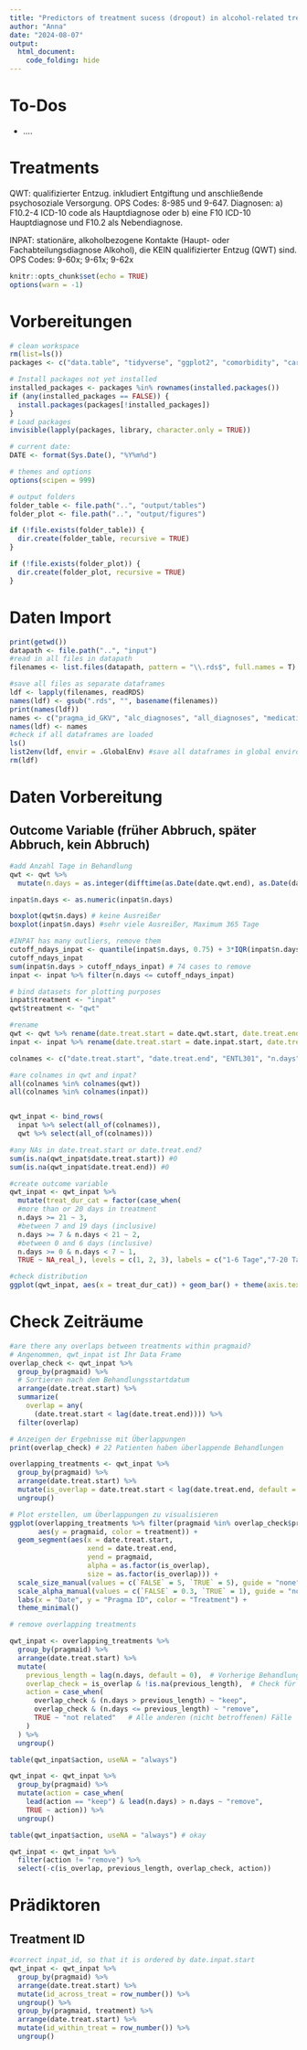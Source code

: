 ```yaml
---
title: "Predictors of treatment sucess (dropout) in alcohol-related treatments"
author: "Anna"
date: "2024-08-07"
output: 
  html_document:
    code_folding: hide
---
```

# To-Dos

- ....

# Treatments

QWT: qualifizierter Entzug. inkludiert Entgiftung und anschließende psychosoziale Versorgung. OPS Codes: 8-985 und 9-647. Diagnosen: a) F10.2-4 ICD-10 code als Hauptdiagnose oder b) eine F10 ICD-10 Hauptdiagnose und F10.2 als Nebendiagnose.

INPAT: stationäre, alkoholbezogene Kontakte (Haupt- oder Fachabteilungsdiagnose Alkohol), die KEIN qualifizierter Entzug (QWT) sind. OPS Codes: 9-60x; 9-61x; 9-62x

```r
knitr::opts_chunk$set(echo = TRUE)
options(warn = -1)
```
# Vorbereitungen

```r
# clean workspace
rm(list=ls())
packages <- c("data.table", "tidyverse", "ggplot2", "comorbidity", "car", "lme4", "ordinal", "export", "mclogit", "sjPlot", "see", "nnet")

# Install packages not yet installed
installed_packages <- packages %in% rownames(installed.packages())
if (any(installed_packages == FALSE)) {
  install.packages(packages[!installed_packages])
}
# Load packages
invisible(lapply(packages, library, character.only = TRUE))

# current date:
DATE <- format(Sys.Date(), "%Y%m%d")

# themes and options
options(scipen = 999)

# output folders
folder_table <- file.path("..", "output/tables")
folder_plot <- file.path("..", "output/figures")

if (!file.exists(folder_table)) {
  dir.create(folder_table, recursive = TRUE)
}

if (!file.exists(folder_plot)) {
  dir.create(folder_plot, recursive = TRUE)
}
```

# Daten Import

```r
print(getwd())
datapath <- file.path("..", "input") 
#read in all files in datapath 
filenames <- list.files(datapath, pattern = "\\.rds$", full.names = T)

#save all files as separate dataframes
ldf <- lapply(filenames, readRDS)
names(ldf) <- gsub(".rds", "", basename(filenames))
print(names(ldf))
names <- c("pragma_id_GKV", "alc_diagnoses", "all_diagnoses", "medications", "employment", "fosterage", "income", "insurance_periods", "inpat_OPS", "inpat", "qwt_OPS", "qwt", "reha")
names(ldf) <- names
#check if all dataframes are loaded
ls()
list2env(ldf, envir = .GlobalEnv) #save all dataframes in global environment as dataframes
rm(ldf)
```

# Daten Vorbereitung

## Outcome Variable (früher Abbruch, später Abbruch, kein Abbruch)
```r
#add Anzahl Tage in Behandlung
qwt <- qwt %>% 
  mutate(n.days = as.integer(difftime(as.Date(date.qwt.end), as.Date(date.qwt.start), units = "days")) + 1)

inpat$n.days <- as.numeric(inpat$n.days)

boxplot(qwt$n.days) # keine Ausreißer
boxplot(inpat$n.days) #sehr viele Ausreißer, Maximum 365 Tage

#INPAT has many outliers, remove them
cutoff_ndays_inpat <- quantile(inpat$n.days, 0.75) + 3*IQR(inpat$n.days)
cutoff_ndays_inpat 
sum(inpat$n.days > cutoff_ndays_inpat) # 74 cases to remove
inpat <- inpat %>% filter(n.days <= cutoff_ndays_inpat)

# bind datasets for plotting purposes
inpat$treatment <- "inpat"
qwt$treatment <- "qwt"

#rename 
qwt <- qwt %>% rename(date.treat.start = date.qwt.start, date.treat.end = date.qwt.end)
inpat <- inpat %>% rename(date.treat.start = date.inpat.start, date.treat.end = date.inpat.end)

colnames <- c("date.treat.start", "date.treat.end", "ENTL301", "n.days", "treatment", "gkv", "pragmaid")

#are colnames in qwt and inpat? 
all(colnames %in% colnames(qwt))
all(colnames %in% colnames(inpat))


qwt_inpat <- bind_rows(
  inpat %>% select(all_of(colnames)),
  qwt %>% select(all_of(colnames)))

#any NAs in date.treat.start or date.treat.end?
sum(is.na(qwt_inpat$date.treat.start)) #0
sum(is.na(qwt_inpat$date.treat.end)) #0

#create outcome variable
qwt_inpat <- qwt_inpat %>%
  mutate(treat_dur_cat = factor(case_when(
  #more than or 20 days in treatment
  n.days >= 21 ~ 3,
  #between 7 and 19 days (inclusive)
  n.days >= 7 & n.days < 21 ~ 2,
  #between 0 and 6 days (inclusive)
  n.days >= 0 & n.days < 7 ~ 1,
  TRUE ~ NA_real_), levels = c(1, 2, 3), labels = c("1-6 Tage","7-20 Tage", "21+ Tage")))

#check distribution
ggplot(qwt_inpat, aes(x = treat_dur_cat)) + geom_bar() + theme(axis.text.x = element_text(angle = 25, hjust = 1)) + facet_wrap(~treatment)
```
# Check Zeiträume
```r
#are there any overlaps between treatments within pragmaid?
# Angenommen, qwt_inpat ist Ihr Data Frame
overlap_check <- qwt_inpat %>%
  group_by(pragmaid) %>%
  # Sortieren nach dem Behandlungsstartdatum
  arrange(date.treat.start) %>%
  summarize(
    overlap = any(
      (date.treat.start < lag(date.treat.end)))) %>%
  filter(overlap) 

# Anzeigen der Ergebnisse mit Überlappungen
print(overlap_check) # 22 Patienten haben überlappende Behandlungen

overlapping_treatments <- qwt_inpat %>%
  group_by(pragmaid) %>%
  arrange(date.treat.start) %>%
  mutate(is_overlap = date.treat.start < lag(date.treat.end, default = first(date.treat.start))) %>%
  ungroup()

# Plot erstellen, um Überlappungen zu visualisieren
ggplot(overlapping_treatments %>% filter(pragmaid %in% overlap_check$pragmaid), 
       aes(y = pragmaid, color = treatment)) +
  geom_segment(aes(x = date.treat.start, 
                   xend = date.treat.end, 
                   yend = pragmaid, 
                   alpha = as.factor(is_overlap), 
                   size = as.factor(is_overlap))) +
  scale_size_manual(values = c(`FALSE` = 5, `TRUE` = 5), guide = "none") +
  scale_alpha_manual(values = c(`FALSE` = 0.3, `TRUE` = 1), guide = "none") +
  labs(x = "Date", y = "Pragma ID", color = "Treatment") +
  theme_minimal()

# remove overlapping treatments

qwt_inpat <- overlapping_treatments %>%
  group_by(pragmaid) %>%
  arrange(date.treat.start) %>%
  mutate(
    previous_length = lag(n.days, default = 0),  # Vorherige Behandlungsdauer
    overlap_check = is_overlap & !is.na(previous_length),  # Check für Überlappungen mit vorherigen Fällen
    action = case_when(
      overlap_check & (n.days > previous_length) ~ "keep",
      overlap_check & (n.days <= previous_length) ~ "remove",
      TRUE ~ "not related"   # Alle anderen (nicht betroffenen) Fälle
    )
  ) %>%
  ungroup()

table(qwt_inpat$action, useNA = "always")

qwt_inpat <- qwt_inpat %>% 
  group_by(pragmaid) %>%
  mutate(action = case_when(
    lead(action == "keep") & lead(n.days) > n.days ~ "remove",
    TRUE ~ action)) %>%
  ungroup()

table(qwt_inpat$action, useNA = "always") # okay

qwt_inpat <- qwt_inpat %>% 
  filter(action != "remove") %>%
  select(-c(is_overlap, previous_length, overlap_check, action))

```

# Prädiktoren

## Treatment ID
```r
#correct inpat_id, so that it is ordered by date.inpat.start
qwt_inpat <- qwt_inpat %>% 
  group_by(pragmaid) %>%
  arrange(date.treat.start) %>%
  mutate(id_across_treat = row_number()) %>%
  ungroup() %>%
  group_by(pragmaid, treatment) %>%
  arrange(date.treat.start) %>%
  mutate(id_within_treat = row_number()) %>%
  ungroup()

```



